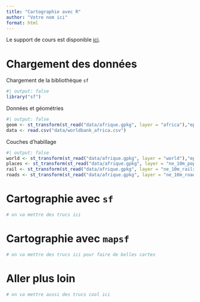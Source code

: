 ```yaml
---
title: "Cartographie avec R"
author: "Votre nom ici"
format: html
---
```


Le support de cours est disponible [ici](https://neocarto.github.io/geounivr2024/MAR_2_carto).

# Chargement des données

Chargement de la bibliothèque `sf`

```r
#| output: false
library("sf")
```

Données et géométries

```r
#| output: false
geom <- st_transform(st_read("data/afrique.gpkg", layer = "africa"),"epsg:3857")
data <- read.csv("data/worldbank_africa.csv")
```

Couches d'habillage

```r
#| output: false
world <- st_transform(st_read("data/afrique.gpkg", layer = "world"),"epsg:3857")
places <- st_transform(st_read("data/afrique.gpkg", layer = "ne_10m_populated_places"),"epsg:3857")
rail <- st_transform(st_read("data/afrique.gpkg", layer = "ne_10m_railroads"),"epsg:3857")
roads <- st_transform(st_read("data/afrique.gpkg", layer = "ne_10m_roads"),"epsg:3857")
```

# Cartographie avec `sf`

```r
# on va mettre des trucs ici
```


# Cartographie avec `mapsf`

```r
# on va mettre des trucs ici pour faire de belles cartes
```

# Aller plus loin

```r
# on va mettre aussi des trucs cool ici
```